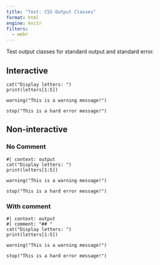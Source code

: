 ```yaml
---
title: "Test: CSS Output Classes"
format: html
engine: knitr
filters:
  - webr
---
```


Test output classes for standard output and standard error.

## Interactive

```webr-r
cat("Display letters: ")
print(letters[1:5])

warning("This is a warning message!")

stop("This is a hard error message!")
```

## Non-interactive

### No Comment
```webr-r
#| context: output
cat("Display letters: ")
print(letters[1:5])

warning("This is a warning message!")

stop("This is a hard error message!")
```

### With comment

```webr-r
#| context: output
#| comment: "## "
cat("Display letters: ")
print(letters[1:5])

warning("This is a warning message!")

stop("This is a hard error message!")
```
